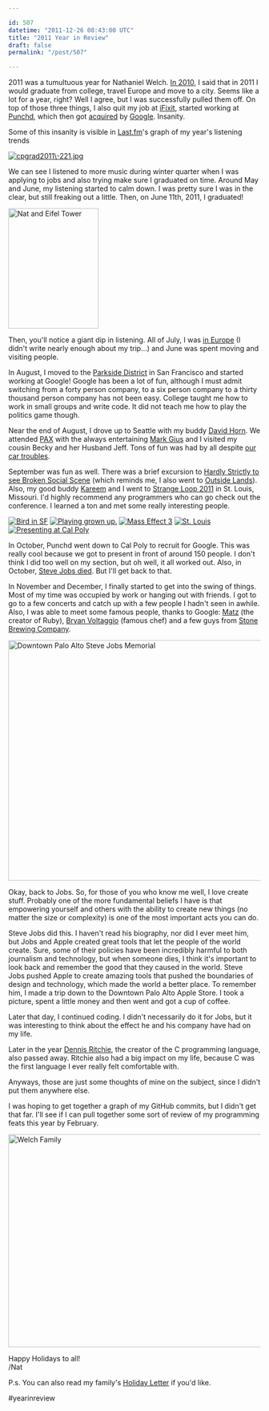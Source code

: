 ```yaml
---

id: 507
datetime: "2011-12-26 08:43:00 UTC"
title: "2011 Year in Review"
draft: false
permalink: "/post/507"

---
```


2011 was a tumultuous year for Nathaniel Welch. [In 2010](http://pseudoweb.net/2010/12/30/2010-year-in-review/), I said that in 2011 I would graduate from college, travel Europe and move to a city. Seems like a lot for a year, right? Well I agree, but I was successfully pulled them off. On top of those three things, I also quit my job at [iFixit](http://ifixit.com), started working at [Punchd](http://getpunchd.com), which then got [acquired](http://getpunchd.com/google) by [Google](http://google.com). Insanity.

Some of this insanity is visible in [Last\.fm](http://www.last.fm/user/icco)'s graph of my year's listening trends

<a href="http://www.flickr.com/photos/dlnwelch/sets/72157626948243548/with/5826629101/" title="cpgrad2011\-221.jpg by dlnwelch, on Flickr"><img src="http://farm4.staticflickr.com/3502/5826629101\_615de8c6b0\_m.jpg" alt="cpgrad2011\-221.jpg"></img></a>

We can see I listened to more music during winter quarter when I was applying to jobs and also trying make sure I graduated on time. Around May and June, my listening started to calm down. I was pretty sure I was in the clear, but still freaking out a little. Then, on June 11th, 2011, I graduated\!

<a href="http://www.flickr.com/photos/icco/5971070357/" title="Nat and Eifel Tower by Nat W, on Flickr"><img src="http://farm7.staticflickr.com/6129/5971070357\_58895612ab\_m.jpg" width="180" height="240" alt="Nat and Eifel Tower"></img></a>

Then, you'll notice a giant dip in listening. All of July, I was [in Europe](http://pseudoweb.net/2011/07/05/summer-2011-postcard-1/) \(I didn't write nearly enough about my trip...\) and June was spent moving and visiting people.

In August, I moved to the [Parkside District](http://en.wikipedia.org/wiki/Parkside,_San_Francisco) in San Francisco and started working at Google\! Google has been a lot of fun, although I must admit switching from a forty person company, to a six person company to a thirty thousand person company has not been easy. College taught me how to work in small groups and write code. It did not teach me how to play the politics game though.

Near the end of August, I drove up to Seattle with my buddy [David Horn](http://about.me/davidhorn). We attended [PAX](http://www.flickr.com/photos/icco/sets/72157627956138728/) with the always entertaining [Mark Gius](http://markgius.com/) and I visited my cousin Becky and her Husband Jeff. Tons of fun was had by all despite [our car troubles](https://twitter.com/#!/icco/statuses/106776910616473602).

September was fun as well. There was a brief excursion to [Hardly Strictly to see Broken Social Scene](http://www.flickr.com/photos/icco/sets/72157627956138728/) \(which reminds me, I also went to [Outside Lands](http://www.flickr.com/photos/icco/6040584796/in/set-72157627831483421)\). Also, my good buddy [Kareem](http://www.linkedin.com/in/kareemnassar) and I went to [Strange Loop 2011](https://thestrangeloop.com/) in St. Louis, Missouri. I'd highly recommend any programmers who can go check out the conference. I learned a ton and met some really interesting people.

<a href="http://www.flickr.com/photos/icco/6271104101/" title="Bird in SF by Nat W, on Flickr"><img src="http://farm7.staticflickr.com/6231/6271104101\_0c758217df\_s.jpg" alt="Bird in SF"></img></a>
<a href="http://www.flickr.com/photos/icco/6022320198/" title="Playing grown up. by Nat W, on Flickr"><img src="http://farm7.staticflickr.com/6142/6022320198\_4f914b7ed5\_s.jpg" alt="Playing grown up."></img></a>
<a href="http://www.flickr.com/photos/icco/6271097107/" title="Mass Effect 3 by Nat W, on Flickr"><img src="http://farm7.staticflickr.com/6060/6271097107\_a8a7f3ccb1\_s.jpg" alt="Mass Effect 3"></img></a>
<a href="http://www.flickr.com/photos/icco/6271628778/" title="St. Louis by Nat W, on Flickr"><img src="http://farm7.staticflickr.com/6111/6271628778\_753b521db7\_s.jpg" alt="St. Louis"></img></a>
<a href="http://www.flickr.com/photos/icco/6271106081/" title="Presenting at Cal Poly by Nat W, on Flickr"><img src="http://farm7.staticflickr.com/6035/6271106081\_4f0259d38e\_s.jpg" alt="Presenting at Cal Poly"></img></a>

In October, Punchd went down to Cal Poly to recruit for Google. This was really cool because we got to present in front of around 150 people. I don't think I did too well on my section, but oh well, it all worked out. Also, in October, [Steve Jobs died](http://en.wikipedia.org/wiki/Steve_Jobs). But I'll get back to that.

In November and December, I finally started to get into the swing of things. Most of my time was occupied by work or hanging out with friends. I got to go to a few concerts and catch up with a few people I hadn't seen in awhile. Also, I was able to meet some famous people, thanks to Google: [Matz](http://www.flickr.com/photos/icco/6310037274/) \(the creator of Ruby\), [Bryan Voltaggio](http://www.flickr.com/photos/icco/6420876153) \(famous chef\) and a few guys from [Stone Brewing Company](http://www.flickr.com/photos/icco/6473327073).

<a href="http://www.flickr.com/photos/icco/6271104727/" title="Downtown Palo Alto Steve Jobs Memorial by Nat W, on Flickr"><img src="http://farm7.staticflickr.com/6104/6271104727\_c08979b396\_z.jpg" width="640" height="480" alt="Downtown Palo Alto Steve Jobs Memorial"></img></a>

Okay, back to Jobs. So, for those of you who know me well, I love create stuff. Probably one of the more fundamental beliefs I have is that empowering yourself and others with the ability to create new things \(no matter the size or complexity\) is one of the most important acts you can do.

Steve Jobs did this. I haven't read his biography, nor did I ever meet him, but Jobs and Apple created great tools that let the people of the world create. Sure, some of their policies have been incredibly harmful to both journalism and technology, but when someone dies, I think it's important to look back and remember the good that they caused in the world. Steve Jobs pushed Apple to create amazing tools that pushed the boundaries of design and technology, which made the world a better place. To remember him, I made a trip down to the Downtown Palo Alto Apple Store. I took a picture, spent a little money and then went and got a cup of coffee.

Later that day, I continued coding. I didn't necessarily do it for Jobs, but it was interesting to think about the effect he and his company have had on my life.

Later in the year [Dennis Ritchie](http://www.nytimes.com/interactive/2011/12/22/magazine/the-lives-they-lived.html?hp#view=dennis_ritchie), the creator of the C programming language, also passed away. Ritchie also had a big impact on my life, because C was the first language I ever really felt comfortable with.

Anyways, those are just some thoughts of mine on the subject, since I didn't put them anywhere else.

I was hoping to get together a graph of my GitHub commits, but I didn't get that far. I'll see if I can pull together some sort of review of my programming feats this year by February.

<a href="http://www.flickr.com/photos/dlnwelch/6494262343/" title="Welch Family by dlnwelch, on Flickr"><img src="http://farm8.staticflickr.com/7147/6494262343\_ab28a67d9e\_z.jpg" width="640" height="425" alt="Welch Family"></img></a>

Happy Holidays to all\!  
/Nat

P\.s. You can also read my family's [Holiday Letter](/images/2011/12/ChristmasLetter2011.pdf) if you'd like.

#yearinreview
